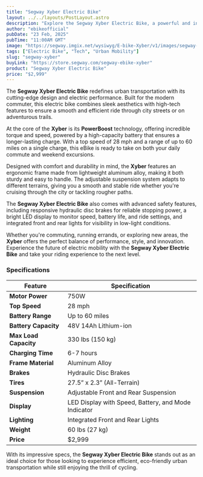 ```yaml
---
title: "Segway Xyber Electric Bike"
layout: ../../layouts/PostLayout.astro
description: "Explore the Segway Xyber Electric Bike, a powerful and innovative electric bike designed for urban mobility and adventurous commutes."
author: "ebikeofficial"
pubDate: "23 Feb, 2025"
pubTime: "11:00AM GMT"
image: "https://segway.imgix.net/wysiwyg/E-bike-Xyber/v1/images/segway-xyber-kv-making-pc-v2.png"
tags: ["Electric Bike", "Tech", "Urban Mobility"]
slug: "segway-xyber"
buyLink: "https://store.segway.com/segway-ebike-xyber"
product: "Segway Xyber Electric Bike"
price: "$2,999"
---
```


The **Segway Xyber Electric Bike** redefines urban transportation with its cutting-edge design and electric performance. Built for the modern commuter, this electric bike combines sleek aesthetics with high-tech features to ensure a smooth and efficient ride through city streets or on adventurous trails.

At the core of the **Xyber** is its **PowerBoost** technology, offering incredible torque and speed, powered by a high-capacity battery that ensures a longer-lasting charge. With a top speed of 28 mph and a range of up to 60 miles on a single charge, this eBike is ready to take on both your daily commute and weekend excursions.

Designed with comfort and durability in mind, the **Xyber** features an ergonomic frame made from lightweight aluminum alloy, making it both sturdy and easy to handle. The adjustable suspension system adapts to different terrains, giving you a smooth and stable ride whether you're cruising through the city or tackling rougher paths.

The **Segway Xyber Electric Bike** also comes with advanced safety features, including responsive hydraulic disc brakes for reliable stopping power, a bright LED display to monitor speed, battery life, and ride settings, and integrated front and rear lights for visibility in low-light conditions.

Whether you're commuting, running errands, or exploring new areas, the **Xyber** offers the perfect balance of performance, style, and innovation. Experience the future of electric mobility with the **Segway Xyber Electric Bike** and take your riding experience to the next level.

### Specifications

| Feature               | Specification                                       |
| --------------------- | --------------------------------------------------- |
| **Motor Power**       | 750W                                                |
| **Top Speed**         | 28 mph                                              |
| **Battery Range**     | Up to 60 miles                                      |
| **Battery Capacity**  | 48V 14Ah Lithium-ion                                |
| **Max Load Capacity** | 330 lbs (150 kg)                                    |
| **Charging Time**     | 6-7 hours                                           |
| **Frame Material**    | Aluminum Alloy                                      |
| **Brakes**            | Hydraulic Disc Brakes                               |
| **Tires**             | 27.5” x 2.3” (All-Terrain)                          |
| **Suspension**        | Adjustable Front and Rear Suspension                |
| **Display**           | LED Display with Speed, Battery, and Mode Indicator |
| **Lighting**          | Integrated Front and Rear Lights                    |
| **Weight**            | 60 lbs (27 kg)                                      |
| **Price**             | $2,999                                              |

With its impressive specs, the **Segway Xyber Electric Bike** stands out as an ideal choice for those looking to experience efficient, eco-friendly urban transportation while still enjoying the thrill of cycling.
